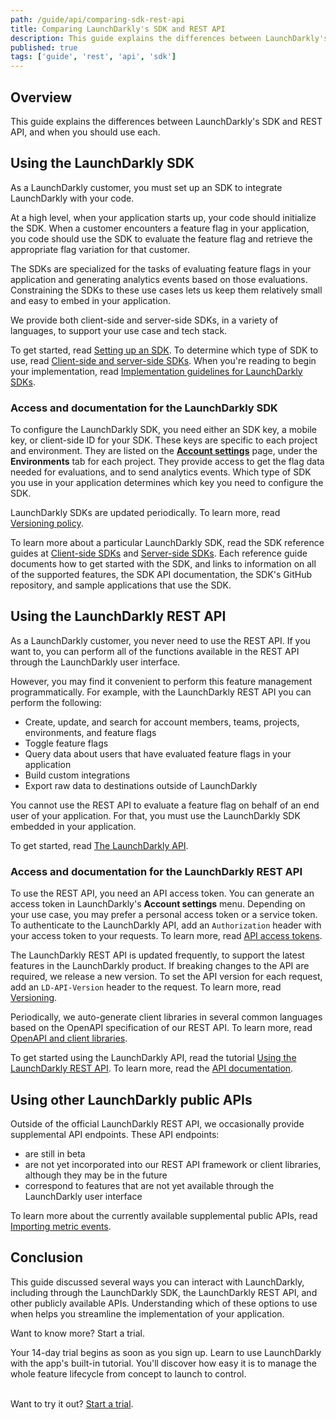 ```yaml
---
path: /guide/api/comparing-sdk-rest-api
title: Comparing LaunchDarkly's SDK and REST API
description: This guide explains the differences between LaunchDarkly's SDK and REST API, and when you should use each.
published: true
tags: ['guide', 'rest', 'api', 'sdk']
---
```


## Overview

This guide explains the differences between LaunchDarkly's SDK and REST API, and when you should use each.

## Using the LaunchDarkly SDK

As a LaunchDarkly customer, you must set up an SDK to integrate LaunchDarkly with your code.

At a high level, when your application starts up, your code should initialize the SDK. When a customer encounters a feature flag in your application, you code should use the SDK to evaluate the feature flag and retrieve the appropriate flag variation for that customer.

The SDKs are specialized for the tasks of evaluating feature flags in your application and generating analytics events based on those evaluations. Constraining the SDKs to these use cases lets us keep them relatively small and easy to embed in your application.

We provide both client-side and server-side SDKs, in a variety of languages, to support your use case and tech stack.

To get started, read [Setting up an SDK](/home/getting-started/setting-up). To determine which type of SDK to use, read [Client-side and server-side SDKs](/sdk/concepts/client-side-server-side). When you're reading to begin your implementation, read [Implementation guidelines for LaunchDarkly SDKs](/sdk/concepts/getting-started#implementation-guidelines-for-launchdarkly-sdks).

### Access and documentation for the LaunchDarkly SDK

To configure the LaunchDarkly SDK, you need either an SDK key, a mobile key, or client-side ID for your SDK. These keys are specific to each project and environment. They are listed on the [**Account settings**](https://app.launchdarkly.com/settings/projects) page, under the **Environments** tab for each project. They provide access to get the flag data needed for evaluations, and to send analytics events. Which type of SDK you use in your application determines which key you need to configure the SDK.

LaunchDarkly SDKs are updated periodically. To learn more, read [Versioning policy](/sdk/concepts/versioning).

To learn more about a particular LaunchDarkly SDK, read the SDK reference guides at [Client-side SDKs](/sdk/client-side) and [Server-side SDKs](/sdk/server-side). Each reference guide documents how to get started with the SDK, and links to information on all of the supported features, the SDK API documentation, the SDK's GitHub repository, and sample applications that use the SDK.

## Using the LaunchDarkly REST API

As a LaunchDarkly customer, you never need to use the REST API. If you want to, you can perform all of the functions available in the REST API through the LaunchDarkly user interface.

However, you may find it convenient to perform this feature management programmatically. For example, with the LaunchDarkly REST API you can perform the following:

* Create, update, and search for account members, teams, projects, environments, and feature flags
* Toggle feature flags
* Query data about users that have evaluated feature flags in your application
* Build custom integrations
* Export raw data to destinations outside of LaunchDarkly

You cannot use the REST API to evaluate a feature flag on behalf of an end user of your application. For that, you must use the LaunchDarkly SDK embedded in your application.

To get started, read [The LaunchDarkly API](/home/connecting/api).

### Access and documentation for the LaunchDarkly REST API

To use the REST API, you need an API access token. You can generate an access token in LaunchDarkly's **Account settings** menu. Depending on your use case, you may prefer a personal access token or a service token. To authenticate to the LaunchDarkly API, add an `Authorization` header with your access token to your requests. To learn more, read [API access tokens](/home/account-security/api-access-tokens).

The LaunchDarkly REST API is updated frequently, to support the latest features in the LaunchDarkly product. If breaking changes to the API are required, we release a new version. To set the API version for each request, add an `LD-API-Version` header to the request. To learn more, read [Versioning](https://apidocs.launchdarkly.com/#section/Overview/Versioning).

Periodically, we auto-generate client libraries in several common languages based on the OpenAPI specification of our REST API. To learn more, read [OpenAPI and client libraries](https://apidocs.launchdarkly.com/#section/Overview/OpenAPI-(Swagger)-and-client-libraries).

To get started using the LaunchDarkly API, read the tutorial [Using the LaunchDarkly REST API](/guides/api/rest-api). To learn more, read the [API documentation](https://apidocs.launchdarkly.com/).

## Using other LaunchDarkly public APIs

Outside of the official LaunchDarkly REST API, we occasionally provide supplemental API endpoints. These API endpoints:

  * are still in beta
  * are not yet incorporated into our REST API framework or client libraries, although they may be in the future
  * correspond to features that are not yet available through the LaunchDarkly user interface

To learn more about the currently available supplemental public APIs, read [Importing metric events](/home/creating-experiments/import-metric-events).

## Conclusion

This guide discussed several ways you can interact with LaunchDarkly, including through the LaunchDarkly SDK, the LaunchDarkly REST API, and other publicly available APIs. Understanding which of these options to use when helps you streamline the implementation of your application.

<Callout intent="primary" site="launchDarkly">
<CalloutTitle>Want to know more? Start a trial.</CalloutTitle>
<CalloutDescription>

Your 14-day trial begins as soon as you sign up. Learn to use LaunchDarkly with the app's built-in tutorial. You'll discover how easy it is to manage the whole feature lifecycle from concept to launch to control.<br/><br/>

Want to try it out? [Start a trial](https://launchdarkly.com/start-trial/).

</CalloutDescription>
</Callout>
